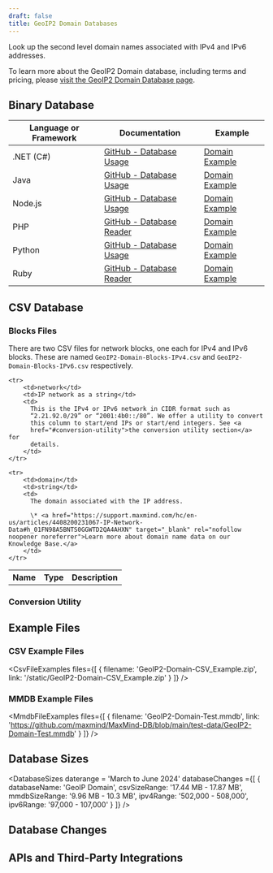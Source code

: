 ```yaml
---
draft: false
title: GeoIP2 Domain Databases
---
```



Look up the second level domain names associated with IPv4 and IPv6 addresses.

To learn more about the GeoIP2 Domain database, including terms and pricing,
please
[visit the GeoIP2 Domain Database page](https://www.maxmind.com/en/geoip2-domain-name-database).

<DataPrivacyWarning />

## Binary Database

<BinaryDatabases />

| Language or Framework | Documentation                                                                      | Example                                                                    |
| --------------------- | ---------------------------------------------------------------------------------- | -------------------------------------------------------------------------- |
| .NET (C#)             | [GitHub - Database Usage](https://github.com/maxmind/GeoIP2-dotnet#database-usage) | [Domain Example](https://github.com/maxmind/GeoIP2-dotnet#domain-database) |
| Java                  | [GitHub - Database Usage](https://github.com/maxmind/GeoIP2-java#database-usage)   | [Domain Example](https://github.com/maxmind/GeoIP2-java#domain)            |
| Node.js               | [GitHub - Database Usage](https://github.com/maxmind/GeoIP2-node#database-usage)   | [Domain Example](https://github.com/maxmind/GeoIP2-node#domain-example)    |
| PHP                   | [GitHub - Database Reader](https://github.com/maxmind/GeoIP2-php#database-reader)  | [Domain Example](https://github.com/maxmind/GeoIP2-php#domain-example)     |
| Python                | [GitHub - Database Usage](https://github.com/maxmind/GeoIP2-python#database-usage) | [Domain Example](https://github.com/maxmind/GeoIP2-python#domain-database) |
| Ruby                  | [GitHub - Database Reader](https://github.com/maxmind/GeoIP2-ruby#database-reader) | [Domain Example](https://github.com/maxmind/GeoIP2-ruby#domain-example)    |

## CSV Database

<CsvDatabasesIntro />

<ZipFileContent product-name="GeoIP2-Domain" />

<FileFormat />

### Blocks Files

There are two CSV files for network blocks, one each for IPv4 and IPv6 blocks.
These are named `GeoIP2-Domain-Blocks-IPv4.csv` and
`GeoIP2-Domain-Blocks-IPv6.csv` respectively.

<table>
  <tbody>
    <tr>
        <th>Name</th>
        <th>Type</th>
        <th>Description</th>
    </tr>

    <tr>
        <td>network</td>
        <td>IP network as a string</td>
        <td>
          This is the IPv4 or IPv6 network in CIDR format such as
          “2.21.92.0/29” or “2001:4b0::/80”. We offer a utility to convert
          this column to start/end IPs or start/end integers. See <a
          href="#conversion-utility">the conversion utility section</a> for
          details.
        </td>
    </tr>

    <tr>
        <td>domain</td>
        <td>string</td>
        <td>
          The domain associated with the IP address.

          \* <a href="https://support.maxmind.com/hc/en-us/articles/4408200231067-IP-Network-Data#h_01FN98A5BNTS0GGWTD2QA4AHXN" target="_blank" rel="nofollow noopener noreferrer">Learn more about domain name data on our Knowledge Base.</a>
        </td>
    </tr>

  </tbody>
</table>

### Conversion Utility

<ConversionUtility />

## Example Files

<ExampleFiles />

### CSV Example Files

<CsvFileExamples files={[
    {
       filename: 'GeoIP2-Domain-CSV_Example.zip',
       link: '/static/GeoIP2-Domain-CSV_Example.zip'
    }
  ]}
/>

### MMDB Example Files

<MmdbFileExamples files={[
    {
       filename: 'GeoIP2-Domain-Test.mmdb',
       link: 'https://github.com/maxmind/MaxMind-DB/blob/main/test-data/GeoIP2-Domain-Test.mmdb'
    }
  ]}
/>

## Database Sizes

<DatabaseSizes daterange = 'March to June 2024' databaseChanges ={[
    {
       databaseName: 'GeoIP Domain',
       csvSizeRange: '17.44 MB - 17.87 MB',
       mmdbSizeRange: '9.96 MB - 10.3 MB',
       ipv4Range: '502,000 - 508,000',
       ipv6Range: '97,000 - 107,000'
    }
  ]}
/>

## Database Changes

<DatabaseChanges product="Domain" />

## APIs and Third-Party Integrations

<APIs />

